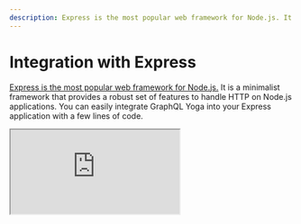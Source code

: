```yaml
---
description: Express is the most popular web framework for Node.js. It is a minimalist framework that provides a robust set of features to handle HTTP on Node.js applications.
---
```



# Integration with Express

[Express is the most popular web framework for Node.js.](https://expressjs.com/) It is a minimalist framework that provides a robust set of features to handle HTTP on Node.js applications.
You can easily integrate GraphQL Yoga into your Express application with a few lines of code.

<iframe
  src="https://youtube.com/embed/7OY62cjicq0"
  title="GraphQL Yoga 3 - Express.js"
/>

## Installation

<PackageCmd packages={['express', 'graphql', 'graphql-yoga']} />

## Example

```ts
import express from 'express'
import { createYoga } from 'graphql-yoga'

const app = express()

const yoga = createYoga()

// Bind GraphQL Yoga to the graphql endpoint to avoid rendering the playground on any path
app.use(yoga.graphqlEndpoint, yoga)

app.listen(4000, () => {
  console.log('Running a GraphQL API server at http://localhost:4000/graphql')
})
```

> You can also check a full example on our GitHub repository [here](https://github.com/dotansimha/graphql-yoga/tree/v3/examples/express)
